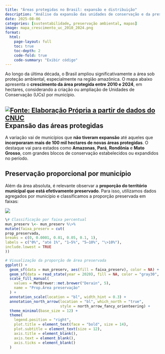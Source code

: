```yaml
---
title: "Áreas protegidas no Brasil: expansão e distribuição"
description: "Análise da expansão das unidades de conservação e da preservação por município entre 2010 e 2024"
date: 2025-08-06
categories: [sustentabilidade, preservação ambiental, mapas]
image: mapa_crescimento_uc_2010_2024.png
format:
  html:
    page-layout: full
    toc: true
    toc-depth: 2
    code-fold: true
    code-summary: "Exibir código"
---
```


Ao longo da última década, o Brasil ampliou significativamente a área sob proteção ambiental, especialmente na região amazônica. O mapa abaixo apresenta o **crescimento da área protegida entre 2010 e 2024**, em hectares, considerando a criação ou ampliação de Unidades de Conservação (UCs) por município.

## [![Fonte: Elaboração Própria a partir de dados do CNUC](mapa_crescimento_uc_2010_2024.png)](https://cnuc.mma.gov.br/powerbi)Expansão das áreas protegidas

A variação vai de municípios que **não tiveram expansão** até aqueles que **incorporaram mais de 100 mil hectares de novas áreas protegidas**. O destaque vai para estados como **Amazonas**, **Pará**, **Rondônia** e **Mato Grosso**, com grandes blocos de conservação estabelecidos ou expandidos no período.

## Preservação proporcional por município

Além da área absoluta, é relevante observar a **proporção do território municipal que está efetivamente preservado**. Para isso, utilizamos dados agregados por município e classificamos a proporção preservada em faixas:

![](mapa_preservacao_municipios.png)

```r
\# Classificação por faixa percentual
mun_preserv \<- mun_preserv %\>%
mutate(faixa_preserv = cut(
prop_preservada,
breaks = c(0, 0.0001, 0.01, 0.05, 0.1, 1),
labels = c("0%", "até 1%", "1–5%", "5–10%", "\>10%"),
include.lowest = TRUE
))

```

```r
# Visualização da proporção de área preservada
ggplot() +
  geom_sf(data = mun_preserv, aes(fill = faixa_preserv), color = NA) +
  geom_sf(data = read_state(year = 2020), fill = NA, color = "gray30", size = 0.3) +
  scale_fill_manual(
    values = MetBrewer::met.brewer("Derain", 5),
    name = "Prop.Área preservação"
  ) +
  annotation_scale(location = "bl", width_hint = 0.3) +
  annotation_north_arrow(location = "bl", which_north = "true",
                         style = north_arrow_fancy_orienteering) +
  theme_minimal(base_size = 12) +
  theme(
    legend.position = "right",
    plot.title = element_text(face = "bold", size = 14),
    plot.subtitle = element_text(size = 12),
    axis.title = element_blank(),
    axis.text = element_blank(),
    axis.ticks = element_blank()
  )
```
